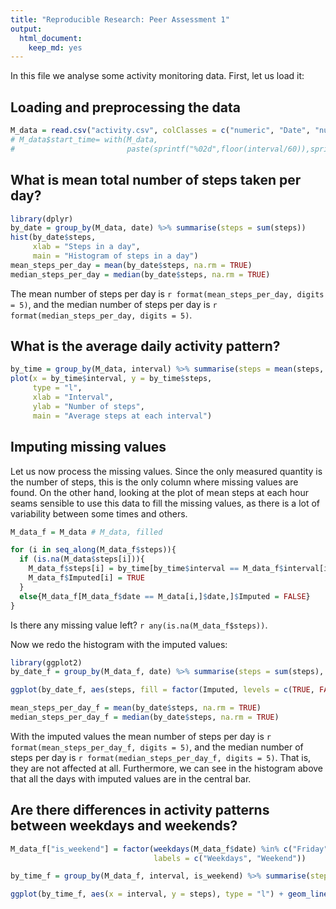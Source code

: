 ```yaml
---
title: "Reproducible Research: Peer Assessment 1"
output: 
  html_document: 
    keep_md: yes
---
```


In this file we analyse some activity monitoring data. 
First, let us load it: 

## Loading and preprocessing the data

```r
M_data = read.csv("activity.csv", colClasses = c("numeric", "Date", "numeric"))
# M_data$start_time= with(M_data,
#                         paste(sprintf("%02d",floor(interval/60)),sprintf("%02d",interval%%60),sep = ":"))
```


## What is mean total number of steps taken per day?

```r
library(dplyr)
by_date = group_by(M_data, date) %>% summarise(steps = sum(steps))
hist(by_date$steps,
     xlab = "Steps in a day", 
     main = "Histogram of steps in a day")
mean_steps_per_day = mean(by_date$steps, na.rm = TRUE)
median_steps_per_day = median(by_date$steps, na.rm = TRUE)
```

The mean number of steps per day is `r format(mean_steps_per_day, digits = 5)`, 
and the median number of steps per day is `r format(median_steps_per_day, digits = 5)`.

## What is the average daily activity pattern?

```r
by_time = group_by(M_data, interval) %>% summarise(steps = mean(steps, na.rm = TRUE))
plot(x = by_time$interval, y = by_time$steps, 
     type = "l",
     xlab = "Interval",
     ylab = "Number of steps",
     main = "Average steps at each interval")
```

## Imputing missing values

Let us now process the missing values. 
Since the only measured quantity is the number of steps, 
this is the only column where missing values are found. 
On the other hand, looking at the plot of mean steps at each hour 
seams sensible to use this data to fill the missing values, 
as there is a lot of variability between some times and others.

```r

M_data_f = M_data # M_data, filled

for (i in seq_along(M_data_f$steps)){
  if (is.na(M_data$steps[i])){
    M_data_f$steps[i] = by_time[by_time$interval == M_data_f$interval[i],]$steps
    M_data_f$Imputed[i] = TRUE
  }
  else{M_data_f[M_data_f$date == M_data[i,]$date,]$Imputed = FALSE}
}
```

Is there any missing value left? `r any(is.na(M_data_f$steps))`.

Now we redo the histogram with the imputed values: 

```r
library(ggplot2)
by_date_f = group_by(M_data_f, date) %>% summarise(steps = sum(steps), Imputed = Imputed)

ggplot(by_date_f, aes(steps, fill = factor(Imputed, levels = c(TRUE, FALSE)))) + geom_histogram(bins = 5) + labs(fill="Imputed", title = "Histogram of steps in a day") + xlab("Steps in a day") + ylab("Count") + theme(plot.title = element_text(hjust = 0.5))

mean_steps_per_day_f = mean(by_date$steps, na.rm = TRUE)
median_steps_per_day_f = median(by_date$steps, na.rm = TRUE)
```

With the imputed values the mean number of steps per day is `r format(mean_steps_per_day_f, digits = 5)`, 
and the median number of steps per day is `r format(median_steps_per_day_f, digits = 5)`. 
That is, they are not affected at all. 
Furthermore, we can see in the histogram above that all the days with imputed values are in the central bar. 

## Are there differences in activity patterns between weekdays and weekends?

```r

M_data_f["is_weekend"] = factor(weekdays(M_data_f$date) %in% c("Friday", "Saturday", "Sunday"), 
                                labels = c("Weekdays", "Weekend"))

by_time_f = group_by(M_data_f, interval, is_weekend) %>% summarise(steps = mean(steps, na.rm = TRUE))

ggplot(by_time_f, aes(x = interval, y = steps), type = "l") + geom_line() + facet_grid(rows = vars(is_weekend)) + labs(xlab = "Interval", ylab = "Steps", title = "Average number of steps by type of day") + theme(plot.title = element_text(hjust = 0.5))
```
